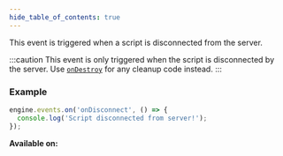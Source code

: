 ```yaml
---
hide_table_of_contents: true
---
```



This event is triggered when a script is disconnected from the server.

:::caution
This event is only triggered when the script is disconnected by the server. Use [`onDestroy`](/sdk/events/engine/onDisconnect) for any cleanup code instead.
:::

### Example

```js
engine.events.on('onDisconnect', () => {
  console.log('Script disconnected from server!');
});
```

**Available on:** <ClientTag /> <ServerTag />
